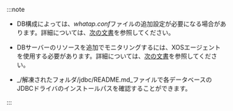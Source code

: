 :::note

- DB構成によっては、*whatap.conf*ファイルの追加設定が必要になる場合があります。詳細については、[次の文書](agent-dbx-settings)を参照してください。

- DBサーバーのリソースを追加でモニタリングするには、XOSエージェントを使用する必要があります。詳細については、[次の文書](agent-xos-settings)を参照してください。

<Xclude product='redis'>

- _/解凍されたフォルダ/jdbc/README.md_ファイルで各データベースのJDBCドライバのインストールパスを確認することができます。

</Xclude>

:::
